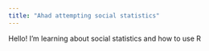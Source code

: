 ```yaml
---
title: "Ahad attempting social statistics"
---
```


Hello!  I'm learning about social statistics and how to use R  
